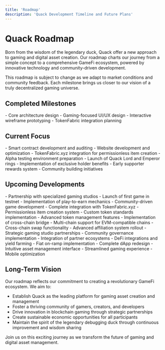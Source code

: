 ```yaml
---
title: 'Roadmap'
description: 'Quack Development Timeline and Future Plans'
---
```


# Quack Roadmap

Born from the wisdom of the legendary duck, Quack offer a new approach to gaming and digital asset creation. Our roadmap charts our journey from a simple concept to a comprehensive GameFi ecosystem, powered by innovative technology and community-driven development.

<Note>
This roadmap is subject to change as we adapt to market conditions and community feedback. Each milestone brings us closer to our vision of a truly decentralized gaming universe.
</Note>

## Completed Milestones

<AccordionGroup>
  <Accordion icon="check" title="Product Design">
    - Core architecture design
    - Gaming-focused UI/UX design
    - Interactive wireframe prototyping
    - TokenFabric integration planning
  </Accordion>
</AccordionGroup>

## Current Focus

<AccordionGroup>
  <Accordion icon="code" title="Core Development">
    - Smart contract development and auditing
    - Website development and optimization
    - TokenFabric.xyz integration for permissionless item creation
    - Alpha testing environment preparation
  </Accordion>

  <Accordion icon="rocket" title="Premium Rings Launch">
    - Launch of Quack Lord and Emperor rings
    - Implementation of exclusive holder benefits
    - Early supporter rewards system
    - Community building initiatives
  </Accordion>
</AccordionGroup>

## Upcoming Developments

<AccordionGroup>
  <Accordion icon="gamepad" title="Gaming Ecosystem">
    - Partnership with specialized gaming studios
    - Launch of first game in testnet
    - Implementation of play-to-earn mechanics
    - Community-driven game development
  </Accordion>

  <Accordion icon="wand-magic-sparkles" title="TokenFabric Integration">
    - Complete integration with TokenFabric.xyz
    - Permissionless item creation system
    - Custom token standards implementation
    - Advanced token management features
  </Accordion>

  <Accordion icon="bridge" title="Cross-Chain Infrastructure">
    - Implementation of cross-chain bridge
    - Multi-chain support for EVM-compatible chains
    - Cross-chain swap functionality
  </Accordion>

  <Accordion icon="users" title="Community and Partnerships">
    - Advanced affiliation system rollout
    - Strategic gaming studio partnerships
    - Community governance implementation
    - Integration of partner ecosystems
  </Accordion>

  <Accordion icon="money-bill" title="Financial Infrastructure">
    - DeFi integrations and yield farming
    - Fiat on-ramp implementation
  </Accordion>

  <Accordion icon="palette" title="Enhanced User Experience">
    - Complete dApp redesign
    - Intuitive asset management interface
    - Streamlined gaming experience
    - Mobile optimization
  </Accordion>
</AccordionGroup>

## Long-Term Vision

Our roadmap reflects our commitment to creating a revolutionary GameFi ecosystem. We aim to:

- Establish Quack as the leading platform for gaming asset creation and management
- Foster a thriving community of gamers, creators, and developers
- Drive innovation in blockchain gaming through strategic partnerships
- Create sustainable economic opportunities for all participants
- Maintain the spirit of the legendary debugging duck through continuous improvement and wisdom sharing

Join us on this exciting journey as we transform the future of gaming and digital asset management.